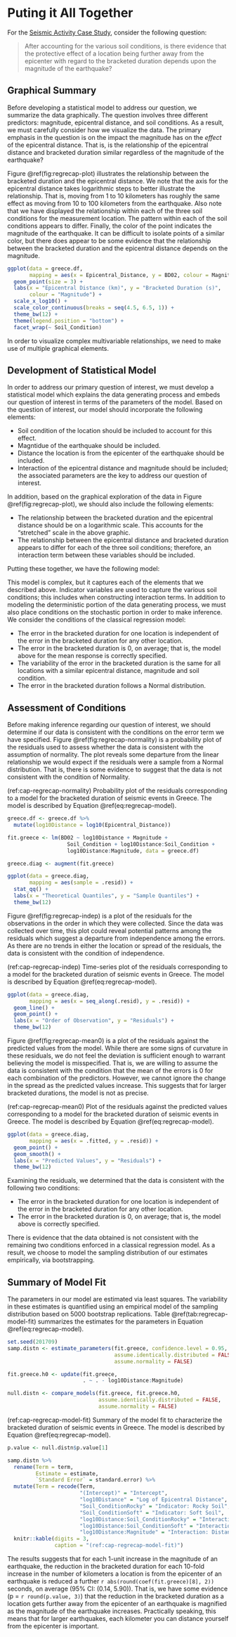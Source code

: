 # Puting it All Together {#Regrecap}

For the [Seismic Activity Case Study](#CaseGreece), consider the following question:

  > After accounting for the various soil conditions, is there evidence that the protective effect of a location being further away from the epicenter with regard to the bracketed duration depends upon the magnitude of the earthquake?
  

## Graphical Summary
Before developing a statistical model to address our question, we summarize the data graphically.  The question involves three different predictors: magnitude, epicentral distance, and soil conditions.  As a result, we must carefully consider how we visualize the data.  The primary emphasis in the question is on the impact the magnitude has on the _effect_ of the epicentral distance.  That is, is the relationship of the epicentral distance and bracketed duration similar regardless of the magnitude of the earthquake?

Figure \@ref(fig:regrecap-plot) illustrates the relationship between the bracketed duration and the epicentral distance.  We note that the axis for the epicentral distance takes logarithmic steps to better illustrate the relationship.  That is, moving from 1 to 10 kilometers has roughly the same effect as moving from 10 to 100 kilometers from the earthquake.  Also note that we have displayed the relationship within each of the three soil conditions for the measurement location.  The pattern within each of the soil conditions appears to differ.  Finally, the color of the point indicates the magnitude of the earthquake.  It can be difficult to isolate points of a similar color, but there does appear to be some evidence that the relationship between the bracketed duration and the epicentral distance depends on the magnitude.

```r
ggplot(data = greece.df,
       mapping = aes(x = Epicentral_Distance, y = BD02, colour = Magnitude)) +
  geom_point(size = 3) +
  labs(x = "Epicentral Distance (km)", y = "Bracketed Duration (s)",
       colour = "Magnitude") +
  scale_x_log10() +
  scale_color_continuous(breaks = seq(4.5, 6.5, 1)) +
  theme_bw(12) +
  theme(legend.position = "bottom") +
  facet_wrap(~ Soil_Condition)
```

In order to visualize complex multivariable relationships, we need to make use of multiple graphical elements.


## Development of Statistical Model
In order to address our primary question of interest, we must develop a statistical model which explains the data generating process and embeds our question of interest in terms of the parameters of the model.  Based on the question of interest, our model should incorporate the following elements:

  - Soil condition of the location should be included to account for this effect.
  - Magntidue of the earthquake should be included.
  - Distance the location is from the epicenter of the earthquake should be included.
  - Interaction of the epicentral distance and magnitude should be included; the associated parameters are the key to address our question of interest.
  
In addition, based on the graphical exploration of the data in Figure \@ref(fig:regrecap-plot), we should also include the following elements:

  - The relationship between the bracketed duration and the epicentral distance should be on a logarithmic scale.  This accounts for the "stretched" scale in the above graphic.
  - The relationship between the epicentral distance and bracketed duration appears to differ for each of the three soil conditions; therefore, an interaction term between these variables should be included.

Putting these together, we have the following model:

\begin{equation}
  \begin{aligned}
    (\text{Bracketed Duration})_i &= \beta_0 + \beta_1\log_{10}(\text{Epicentral Distance})_i + \beta_2(\text{Magnitude})_i \\
      &\quad + \beta_3\mathbb{I}(\text{i-th location has Rocky soil}) + \beta_4\mathbb{I}(\text{i-th location has Soft soil}) \\
      &\quad + \beta_5\log_{10}(\text{Epicentral Distance})_i\mathbb{I}(\text{i-th location has Rocky soil}) \\
      &\quad + \beta_6\log_{10}(\text{Epicentral Distance})_i\mathbb{I}(\text{i-th location has Soft soil}) \\
      &\quad + \beta_7\log_{10}(\text{Epicentral Distance})_i(\text{Magnitude})_i + \epsilon_i
  \end{aligned}
  (\#eq:regrecap-model)
\end{equation}

This model is complex, but it captures each of the elements that we described above.  Indicator variables are used to capture the various soil conditions; this includes when constructing interaction terms.  In addition to modeling the deterministic portion of the data generating process, we must also place conditions on the stochastic portion in order to make inference.  We consider the conditions of the classical regression model:

  - The error in the bracketed duration for one location is independent of the error in the bracketed duration for any other location.
  - The error in the bracketed duration is 0, on average; that is, the model above for the mean response is correctly specified.
  - The variability of the error in the bracketed duration is the same for all locations with a similar epicentral distance, magnitude and soil condition.
  - The error in the bracketed duration follows a Normal distribution.
  

## Assessment of Conditions
Before making inference regarding our question of interest, we should determine if our data is consistent with the conditions on the error term we have specified.  Figure \@ref(fig:regrecap-normality) is a probability plot of the residuals used to assess whether the data is consistent with the assumption of normality.  The plot reveals some departure from the linear relationship we would expect if the residuals were a sample from a Normal distribution.  That is, there is some evidence to suggest that the data is not consistent with the condition of Normality.

(ref:cap-regrecap-normality) Probability plot of the residuals corresponding to a model for the bracketed duration of seismic events in Greece.  The model is described by Equation \@ref(eq:regrecap-model).  

```r
greece.df <- greece.df %>%
  mutate(log10Distance = log10(Epicentral_Distance))

fit.greece <- lm(BD02 ~ log10Distance + Magnitude + 
                   Soil_Condition + log10Distance:Soil_Condition +
                   log10Distance:Magnitude, data = greece.df)

greece.diag <- augment(fit.greece)

ggplot(data = greece.diag,
       mapping = aes(sample = .resid)) +
  stat_qq() +
  labs(x = "Theoretical Quantiles", y = "Sample Quantiles") +
  theme_bw(12)
```

Figure \@ref(fig:regrecap-indep) is a plot of the residuals for the observations in the order in which they were collected.  Since the data was collected over time, this plot could reveal potential patterns among the residuals which suggest a departure from independence among the errors.  As there are no trends in either the location or spread of the residuals, the data is consistent with the condition of independence.

(ref:cap-regrecap-indep) Time-series plot of the residuals corresponding to a model for the bracketed duration of seismic events in Greece.  The model is described by Equation \@ref(eq:regrecap-model).

```r
ggplot(data = greece.diag,
       mapping = aes(x = seq_along(.resid), y = .resid)) +
  geom_line() +
  geom_point() +
  labs(x = "Order of Observation", y = "Residuals") +
  theme_bw(12)
```

Figure \@ref(fig:regrecap-mean0) is a plot of the residuals against the predicted values from the model.  While there are some signs of curvature in these residuals, we do not feel the deviation is sufficient enough to warrant believing the model is misspecified.  That is, we are willing to assume the data is consistent with the condition that the mean of the errors is 0 for each combination of the predictors.  However, we cannot ignore the change in the spread as the predicted values increase.  This suggests that for larger bracketed durations, the model is not as precise.

(ref:cap-regrecap-mean0) Plot of the residuals against the predicted values corresponding to a model for the bracketed duration of seismic events in Greece.  The model is described by Equation \@ref(eq:regrecap-model).

```r
ggplot(data = greece.diag,
       mapping = aes(x = .fitted, y = .resid)) +
  geom_point() +
  geom_smooth() +
  labs(x = "Predicted Values", y = "Residuals") +
  theme_bw(12)
```

Examining the residuals, we determined that the data is consistent with the following two conditions:

  - The error in the bracketed duration for one location is independent of the error in the bracketed duration for any other location.
  - The error in the bracketed duration is 0, on average; that is, the model above is correctly specified.
  
There is evidence that the data obtained is not consistent with the remaining two conditions enforced in a classical regression model.  As a result, we choose to model the sampling distribution of our estimates empirically, via bootstrapping.


## Summary of Model Fit
The parameters in our model are estimated via least squares.  The variability in these estimates is quantified using an empirical model of the sampling distribution based on 5000 bootstrap replications.  Table \@ref(tab:regrecap-model-fit) summarizes the estimates for the parameters in Equation \@ref(eq:regrecap-model).

```r
set.seed(201709)
samp.distn <- estimate_parameters(fit.greece, confidence.level = 0.95,
                                  assume.identically.distributed = FALSE,
                                  assume.normality = FALSE)

fit.greece.h0 <- update(fit.greece, 
                        . ~ . - log10Distance:Magnitude)

null.distn <- compare_models(fit.greece, fit.greece.h0,
                             assume.identically.distributed = FALSE,
                             assume.normality = FALSE)
```

(ref:cap-regrecap-model-fit) Summary of the model fit to characterize the bracketed duration of seismic events in Greece.  The model is described by Equation \@ref(eq:regrecap-model).

```r
p.value <- null.distn$p.value[1]

samp.distn %>%
  rename(Term = term,
         Estimate = estimate,
         `Standard Error` = standard.error) %>%
  mutate(Term = recode(Term,
                       "(Intercept)" = "Intercept",
                       "log10Distance" = "Log of Epicentral Distance",
                       "Soil_ConditionRocky" = "Indicator: Rocky Soil",
                       "Soil_ConditionSoft" = "Indicator: Soft Soil",
                       "log10Distance:Soil_ConditionRocky" = "Interaction: Distance and Rocky Soil",
                       "log10Distance:Soil_ConditionSoft" = "Interaction: Distance and Soft Soil",
                       "log10Distance:Magnitude" = "Interaction: Distance and Magnitude")) %>%
  knitr::kable(digits = 3,
               caption = "(ref:cap-regrecap-model-fit)")
```

The results suggests that for each 1-unit increase in the magnitude of an earthquake, the reduction in the bracketed duration for each 10-fold increase in the number of kilometers a location is from the epicenter of an earthquake is reduced a further `r abs(round(coef(fit.greece)[8], 2))` seconds, on average (95% CI: (0.14, 5.90)).  That is, we have some evidence (p = `r round(p.value, 3)`) that the reduction in the bracketed duration as a location gets further away from the epicenter of an earthquake is magnified as the magnitude of the earthquake increases.  Practically speaking, this means that for larger earthquakes, each kilometer you can distance yourself from the epicenter is important.
